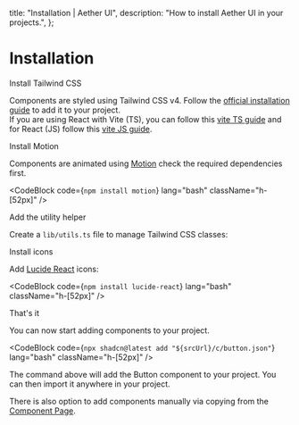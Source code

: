   title: "Installation | Aether UI",
  description: "How to install Aether UI in your projects.",
};


# Installation

<Steps>

<Step>Install Tailwind CSS</Step>

Components are styled using Tailwind CSS v4. Follow the [official installation guide](https://tailwindcss.com/docs/installation) to add it to your project. <br/>
If you are using React with Vite (TS), you can follow this [vite TS guide](https://ui.shadcn.com/docs/installation/vite) and for React (JS) follow this [vite JS guide](https://setup-shadcn-reactjs.hashnode.dev/step-by-step-guide-setting-up-shadcn-in-react-js-without-typescript).

<Step>Install Motion</Step>

Components are animated using [Motion](https://motion.dev/) check the required dependencies first.

<CodeBlock code={`npm install motion`} lang="bash" className="h-[52px]" />

<Step>Add the utility helper</Step>

Create a `lib/utils.ts` file to manage Tailwind CSS classes:

<CodeBlock filePath="./src/lib/utils.ts" lang="ts" className="h-fit" shouldExpand={false} />

<Step>Install icons</Step>

Add [Lucide React](https://lucide.dev/) icons:

<CodeBlock code={`npm install lucide-react`} lang="bash" className="h-[52px]" />

<Step>That's it</Step>

You can now start adding components to your project.

<CodeBlock
  code={`npx shadcn@latest add "${srcUrl}/c/button.json"`}
  lang="bash"
  className="h-[52px]"
/>

The command above will add the Button component to your project. You can then import it anywhere in your project.

There is also option to add components manually via copying from the [Component Page](/docs/button/#installation).

</Steps>

<PrevNextBtn current="installation" />
